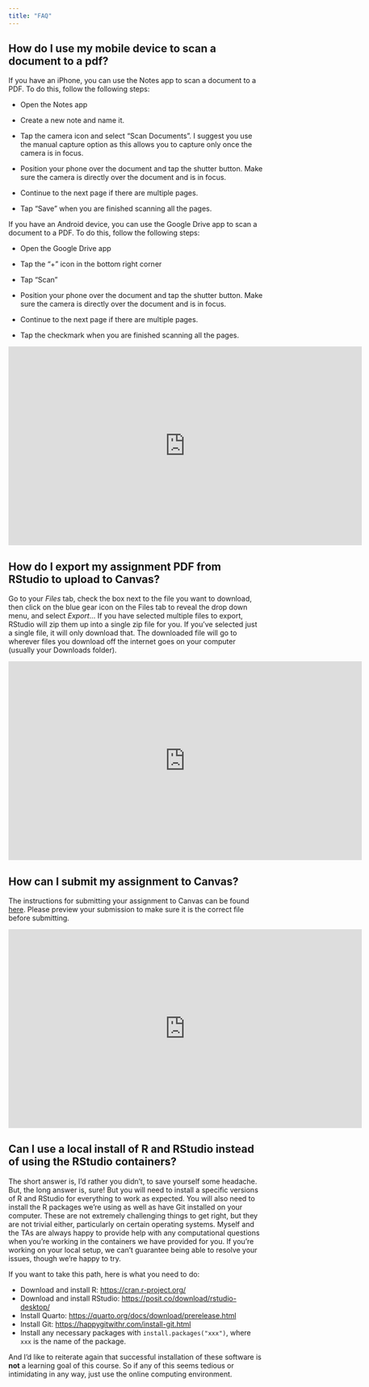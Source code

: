 ```yaml
---
title: "FAQ"
---
```


## How do I use my mobile device to scan a document to a pdf?

If you have an iPhone, you can use the Notes app to scan a document to a PDF. To do this, follow the following steps:

-   Open the Notes app

-   Create a new note and name it.

-   Tap the camera icon and select "Scan Documents". I suggest you use the manual capture option as this allows you to capture only once the camera is in focus.

-   Position your phone over the document and tap the shutter button. Make sure the camera is directly over the document and is in focus.

-   Continue to the next page if there are multiple pages.

-   Tap "Save" when you are finished scanning all the pages.

If you have an Android device, you can use the Google Drive app to scan a document to a PDF. To do this, follow the following steps:

-   Open the Google Drive app

-   Tap the "+" icon in the bottom right corner

-   Tap "Scan"

-   Position your phone over the document and tap the shutter button. Make sure the camera is directly over the document and is in focus.

-   Continue to the next page if there are multiple pages.

-   Tap the checkmark when you are finished scanning all the pages.

```{=html}
<iframe width="700" height="394" src="https://www.youtube.com/embed/HNCcYtfAtTE" title="How to Scan Documents with your iPhone" frameborder="0" allow="accelerometer; autoplay; clipboard-write; encrypted-media; gyroscope; picture-in-picture; web-share" referrerpolicy="strict-origin-when-cross-origin" allowfullscreen></iframe>
```
## How do I export my assignment PDF from RStudio to upload to Canvas?

Go to your *Files* tab, check the box next to the file you want to download, then click on the blue gear icon on the Files tab to reveal the drop down menu, and select *Export*... If you have selected multiple files to export, RStudio will zip them up into a single zip file for you. If you've selected just a single file, it will only download that. The downloaded file will go to wherever files you download off the internet goes on your computer (usually your Downloads folder).

```{=html}
<iframe width="700" height="394" src="https://www.youtube.com/embed/cAHCMpPJx3k" title="YouTube video player" frameborder="0" allow="accelerometer; autoplay; clipboard-write; encrypted-media; gyroscope; picture-in-picture" allowfullscreen></iframe>
```
## How can I submit my assignment to Canvas?

The instructions for submitting your assignment to Canvas can be found [here](https://community.canvaslms.com/t5/Student-Guide/How-do-I-submit-an-online-assignment/ta-p/503). Please preview your submission to make sure it is the correct file before submitting.

```{=html}
<iframe width="700" height="394" src="https://www.youtube.com/embed/zMSIErvJEoA" title="How to Submit an Assignment on Canvas" frameborder="0" allow="accelerometer; autoplay; clipboard-write; encrypted-media; gyroscope; picture-in-picture; web-share" referrerpolicy="strict-origin-when-cross-origin" allowfullscreen></iframe>
```
## Can I use a local install of R and RStudio instead of using the RStudio containers?

The short answer is, I'd rather you didn't, to save yourself some headache. But, the long answer is, sure! But you will need to install a specific versions of R and RStudio for everything to work as expected. You will also need to install the R packages we're using as well as have Git installed on your computer. These are not extremely challenging things to get right, but they are not trivial either, particularly on certain operating systems. Myself and the TAs are always happy to provide help with any computational questions when you're working in the containers we have provided for you. If you're working on your local setup, we can't guarantee being able to resolve your issues, though we're happy to try.

If you want to take this path, here is what you need to do:

-   Download and install R: <https://cran.r-project.org/>
-   Download and install RStudio: <https://posit.co/download/rstudio-desktop/>
-   Install Quarto: <https://quarto.org/docs/download/prerelease.html>
-   Install Git: <https://happygitwithr.com/install-git.html>
-   Install any necessary packages with `install.packages("xxx")`, where `xxx` is the name of the package.

And I'd like to reiterate again that successful installation of these software is **not** a learning goal of this course. So if any of this seems tedious or intimidating in any way, just use the online computing environment.
